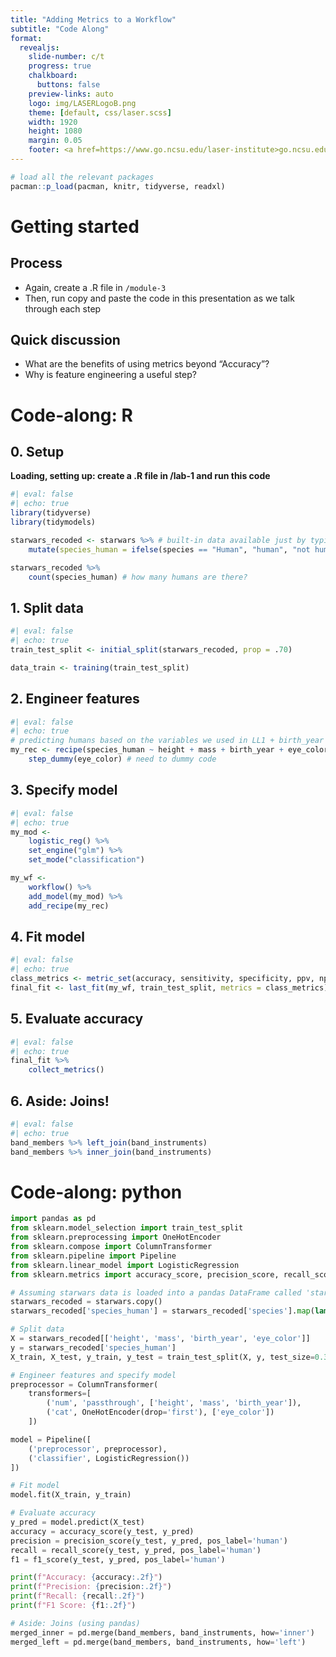 ```yaml
---
title: "Adding Metrics to a Workflow"
subtitle: "Code Along"
format:
  revealjs: 
    slide-number: c/t
    progress: true
    chalkboard: 
      buttons: false
    preview-links: auto
    logo: img/LASERLogoB.png
    theme: [default, css/laser.scss]
    width: 1920
    height: 1080
    margin: 0.05
    footer: <a href=https://www.go.ncsu.edu/laser-institute>go.ncsu.edu/laser-institute
---
```


```r
# load all the relevant packages
pacman::p_load(pacman, knitr, tidyverse, readxl)
```

# Getting started

## Process

- Again, create a .R file in `/module-3`
- Then, run copy and paste the code in this presentation as we talk through each step

## Quick discussion

- What are the benefits of using metrics beyond "Accuracy"?
- Why is feature engineering a useful step?

# Code-along: R

::: {.panel-tabset}
## 0. Setup

**Loading, setting up: create a .R file in /lab-1 and run this code**

```r
#| eval: false
#| echo: true
library(tidyverse)
library(tidymodels)

starwars_recoded <- starwars %>% # built-in data available just by typing
    mutate(species_human = ifelse(species == "Human", "human", "not human"))

starwars_recoded %>% 
    count(species_human) # how many humans are there?
```

## 1. Split data

```r
#| eval: false
#| echo: true
train_test_split <- initial_split(starwars_recoded, prop = .70)

data_train <- training(train_test_split)
```

## 2. Engineer features

```r
#| eval: false
#| echo: true
# predicting humans based on the variables we used in LL1 + birth_year and homeworld
my_rec <- recipe(species_human ~ height + mass + birth_year + eye_color, data = data_train) %>% 
    step_dummy(eye_color) # need to dummy code
```

## 3. Specify model

```r
#| eval: false
#| echo: true
my_mod <-
    logistic_reg() %>% 
    set_engine("glm") %>%
    set_mode("classification")

my_wf <-
    workflow() %>%
    add_model(my_mod) %>% 
    add_recipe(my_rec)
```

## 4. Fit model

```r
#| eval: false
#| echo: true
class_metrics <- metric_set(accuracy, sensitivity, specificity, ppv, npv, kap) # this is new
final_fit <- last_fit(my_wf, train_test_split, metrics = class_metrics)
```

## 5. Evaluate accuracy

```r
#| eval: false
#| echo: true
final_fit %>%
    collect_metrics()
```

## 6. Aside: Joins!

```r
#| eval: false
#| echo: true
band_members %>% left_join(band_instruments)
band_members %>% inner_join(band_instruments)
```

:::

# Code-along: python

```python
import pandas as pd
from sklearn.model_selection import train_test_split
from sklearn.preprocessing import OneHotEncoder
from sklearn.compose import ColumnTransformer
from sklearn.pipeline import Pipeline
from sklearn.linear_model import LogisticRegression
from sklearn.metrics import accuracy_score, precision_score, recall_score, f1_score

# Assuming starwars data is loaded into a pandas DataFrame called 'starwars'
starwars_recoded = starwars.copy()
starwars_recoded['species_human'] = starwars_recoded['species'].map(lambda x: 'human' if x == 'Human' else 'not human')

# Split data
X = starwars_recoded[['height', 'mass', 'birth_year', 'eye_color']]
y = starwars_recoded['species_human']
X_train, X_test, y_train, y_test = train_test_split(X, y, test_size=0.3, random_state=42)

# Engineer features and specify model
preprocessor = ColumnTransformer(
    transformers=[
        ('num', 'passthrough', ['height', 'mass', 'birth_year']),
        ('cat', OneHotEncoder(drop='first'), ['eye_color'])
    ])

model = Pipeline([
    ('preprocessor', preprocessor),
    ('classifier', LogisticRegression())
])

# Fit model
model.fit(X_train, y_train)

# Evaluate accuracy
y_pred = model.predict(X_test)
accuracy = accuracy_score(y_test, y_pred)
precision = precision_score(y_test, y_pred, pos_label='human')
recall = recall_score(y_test, y_pred, pos_label='human')
f1 = f1_score(y_test, y_pred, pos_label='human')

print(f"Accuracy: {accuracy:.2f}")
print(f"Precision: {precision:.2f}")
print(f"Recall: {recall:.2f}")
print(f"F1 Score: {f1:.2f}")

# Aside: Joins (using pandas)
merged_inner = pd.merge(band_members, band_instruments, how='inner')
merged_left = pd.merge(band_members, band_instruments, how='left')
```
